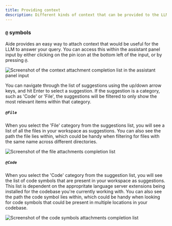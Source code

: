 ```yaml
---
title: Providing context
description: Different kinds of context that can be provided to the LLM
---
```



### `@` symbols

Aide provides an easy way to attach context that would be useful for the LLM to answer your query. You can access this within the assistant panel input by either clicking on the pin icon at the bottom left of the input, or by pressing `@`.

<Image src={attachingContext} alt="Screenshot of the context attachment completion list in the assistant panel input" />

You can navigate through the list of suggestions using the up/down arrow keys, and hit Enter to select a suggestion. If the suggestion is a category, such as 'Code' or 'File', the suggestions will be filtered to only show the most relevant items within that category.

##### `@File`

When you select the 'File' category from the suggestions list, you will see a list of all the files in your workspace as suggestions. You can also see the path the file lies within, which could be handy when filtering for files with the same name across different directories.

<Image src={attachingFiles} alt="Screenshot of the file attachments completion list" />

##### `@Code`

When you select the 'Code' category from the suggestion list, you will see the list of code symbols that are present in your workspace as suggestions. This list is dependent on the appropritate language server extensions being installed for the codebase you're currently working with. You can also see the path the code symbol lies within, which could be handy when looking for code symbols that could be present in multiple locations in your codebase.

<Image src={attachingCode} alt="Screenshot of the code symbols attachments completion list" />
